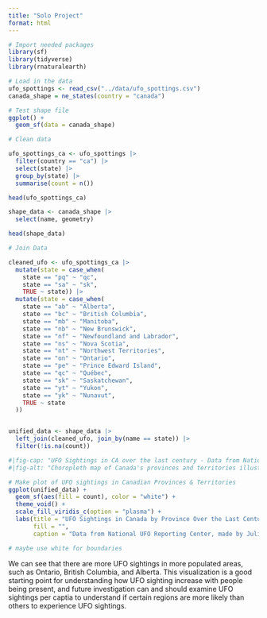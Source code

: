 ```yaml
---
title: "Solo Project"
format: html
---
```


```r
# Import needed packages
library(sf)
library(tidyverse)
library(rnaturalearth)
```

```r
# Load in the data
ufo_spottings <- read_csv("../data/ufo_spottings.csv")
canada_shape = ne_states(country = "canada")
```

```r
# Test shape file 
ggplot() +
  geom_sf(data = canada_shape)
```

```r
# Clean data 

ufo_spottings_ca <- ufo_spottings |>
  filter(country == "ca") |>
  select(state) |>
  group_by(state) |>
  summarise(count = n())

head(ufo_spottings_ca)

shape_data <- canada_shape |>
  select(name, geometry)

head(shape_data)
```

```r
# Join Data 

cleaned_ufo <- ufo_spottings_ca |>
  mutate(state = case_when(
    state == "pq" ~ "qc",
    state == "sa" ~ "sk",
    TRUE ~ state)) |>
  mutate(state = case_when(
    state == "ab" ~ "Alberta",
    state == "bc" ~ "British Columbia",
    state == "mb" ~ "Manitoba",
    state == "nb" ~ "New Brunswick",
    state == "nf" ~ "Newfoundland and Labrador",
    state == "ns" ~ "Nova Scotia",
    state == "nt" ~ "Northwest Territories",
    state == "on" ~ "Ontario",
    state == "pe" ~ "Prince Edward Island",
    state == "qc" ~ "Québec",
    state == "sk" ~ "Saskatchewan",
    state == "yt" ~ "Yukon",
    state == "yk" ~ "Nunavut",
    TRUE ~ state  
  ))


unified_data <- shape_data |> 
  left_join(cleaned_ufo, join_by(name == state)) |>
  filter(!is.na(count))
```

```r
#|fig-cap: "UFO Sightings in CA over the last century - Data from National UFO Reporting Center, made by Julia Prewitt"
#|fig-alt: "Choropleth map of Canada's provinces and territories illustrating UFO Sightings in CA over the last century. Provinces further north have few sightings in comparison to more southern provinces. "

# Make plot of UFO sightings in Canadian Provinces & Territories
ggplot(unified_data) +
  geom_sf(aes(fill = count), color = "white") +
  theme_void() +
  scale_fill_viridis_c(option = "plasma") +
  labs(title = "UFO Sightings in Canada by Province Over the Last Century",
       fill = "",
       caption = "Data from National UFO Reporting Center, made by Julia Prewitt") 

# maybe use white for boundaries
```

We can see that there are more UFO sightings in more populated areas, such as Ontario, British Columbia, and Alberta. This visualization is a good starting point for understanding how UFO sighting increase with people being present, and future investigation can and should examine UFO sightings per captia to understand if certain regions are more likely than others to experience UFO sightings. 
